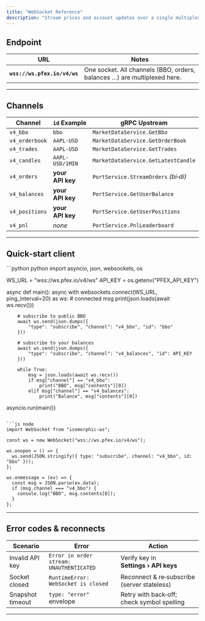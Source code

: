 ```yaml
---
title: "WebSocket Reference"
description: "Stream prices and account updates over a single multiplexed socket."
---
```


## Endpoint

| URL                          | Notes                                                                    |
| ---------------------------- | ------------------------------------------------------------------------ |
| **`wss://ws.pfex.io/v4/ws`** | One socket. All channels (BBO, orders, balances …) are multiplexed here. |

---

## Channels

| Channel        | `id` Example     | gRPC Upstream                        |
| -------------- | ---------------- | ------------------------------------ |
| `v4_bbo`       | `bbo`            | `MarketDataService.GetBbo`           |
| `v4_orderbook` | `AAPL-USD`       | `MarketDataService.GetOrderBook`     |
| `v4_trades`    | `AAPL-USD`       | `MarketDataService.GetTrades`        |
| `v4_candles`   | `AAPL-USD/1MIN`  | `MarketDataService.GetLatestCandle`  |
| `v4_orders`    | **your API key** | `PortService.StreamOrders` _(bi‑di)_ |
| `v4_balances`  | **your API key** | `PortService.GetUserBalance`         |
| `v4_positions` | **your API key** | `PortService.GetUserPositions`       |
| `v4_pnl`       | _none_           | `PortService.PnlLeaderboard`         |

---

## Quick‑start client

<CodeGroup>
```python python
import asyncio, json, websockets, os

WS_URL = "wss://ws.pfex.io/v4/ws"
API_KEY = os.getenv("PFEX_API_KEY")

async def main():
async with websockets.connect(WS_URL, ping_interval=20) as ws: # connected msg
print(json.loads(await ws.recv()))

        # subscribe to public BBO
        await ws.send(json.dumps({
            "type": "subscribe", "channel": "v4_bbo", "id": "bbo"
        }))

        # subscribe to your balances
        await ws.send(json.dumps({
            "type": "subscribe", "channel": "v4_balances", "id": API_KEY
        }))

        while True:
            msg = json.loads(await ws.recv())
            if msg["channel"] == "v4_bbo":
                print("BBO", msg["contents"][0])
            elif msg["channel"] == "v4_balances":
                print("Balance", msg["contents"][0])

asyncio.run(main())

````

```js node
import WebSocket from "isomorphic-ws";

const ws = new WebSocket("wss://ws.pfex.io/v4/ws");

ws.onopen = () => {
  ws.send(JSON.stringify({ type: "subscribe", channel: "v4_bbo", id: "bbo" }));
};

ws.onmessage = (ev) => {
  const msg = JSON.parse(ev.data);
  if (msg.channel === "v4_bbo") {
    console.log("BBO", msg.contents[0]);
  }
};
````

</CodeGroup>

---

## Error codes & reconnects

| Scenario         | Error                                    | Action                                      |
| ---------------- | ---------------------------------------- | ------------------------------------------- |
| Invalid API key  | `Error in order stream: UNAUTHENTICATED` | Verify key in **Settings › API keys**       |
| Socket closed    | `RuntimeError: WebSocket is closed`      | Reconnect & re‑subscribe (server stateless) |
| Snapshot timeout | `type: "error"` envelope                 | Retry with back‑off; check symbol spelling  |

---
